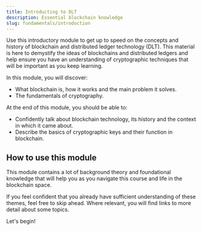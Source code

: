 ```yaml
---
title: Introducting to DLT
description: Essential blockchain knowledge
slug: fundamentals/introduction
---
```


Use this introductory module to get up to speed on the concepts and history of blockchain and distributed ledger technology (DLT). This material is here to demystify the ideas of blockchains and distributed ledgers and help ensure you have an understanding of cryptographic techniques that will be important as you keep learning.

In this module, you will discover:

- What blockchain is, how it works and the main problem it solves.
- The fundamentals of cryptography.

At the end of this module, you should be able to:

- Confidently talk about blockchain technology, its history and the context in which it came about.
- Describe the basics of cryptographic keys and their function in blockchain.

## How to use this module

This module contains a lot of background theory and foundational knowledge that will help you as you navigate this course and life in the blockchain space.

If you feel confident that you already have sufficient understanding of these themes, feel free to skip ahead. Where relevant, you will find links to more detail about some topics.

Let's begin!
